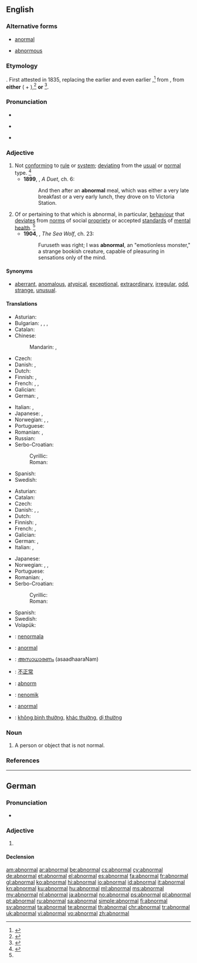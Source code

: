 ==English==

===Alternative forms===
* [[anormal]]
* {{a|obsolete}} [[abnormous]]

===Etymology===
{{prefix|ab|normal}}. First attested in 1835, replacing the earlier {{term|anormal}} and even earlier {{term|abnormous}},<ref>{{reference-book | last = Dobbie | first = Elliott K. | coauthors = Dunmore, C. William, et al. | editor = Barnhart, Robert K.| title = Chambers Dictionary of Etymology | origyear = 1998 | year = 2004 | publisher = Chambers Harrap Publishers Ltd | location = Edinburgh, Scotland | isbn =0550142304 | pages = 3}}</ref> from {{etyl|la|en}} {{term|abnormis||departing from normal|lang=la}}, from '''either''' ({{term|ab-||away from|lang=la}} + {{term|norma||rule, norm|lang=la}}),<ref>{{reference-book | last =| first = | authorlink =  | coauthors =  | editor =Morris, William    | others =  | title = The American Heritage Dictionary of the English Language | origdate =  | origyear = 1969| origmonth =  | url =  | format =  | accessdate =  | accessyear =  | accessmonth =  | edition =  | date =  | year =1971| month =  | publisher =American Heritage Publishing Co., Inc. | location = New York, NY | language =  | id =  | doi = | isbn =0-395-09066-0 | lccn = | ol = | pages =3| chapter =  | chapterurl =  | quote =}}</ref> '''or''' {{etyl|grc|en}} {{term|ἀνώμαλος||tr=anōmalos|lang=grc}}<ref>{{reference-book | last =| first = | authorlink =  | coauthors =  | editor =Lindberg, Christine A.    | others =  | title = The Oxford College Dictionary | origdate =  | origyear = 2002| origmonth =  | url =  | format =  | accessdate =  | accessyear =  | accessmonth =  | edition = 2nd | date =  | year =2007| month =  | publisher =Spark Publishing.  | location =New York, NY | language =  | id =  | doi = | isbn =978-1-4114-0500-4 | lccn = | ol = | pages =3| chapter =  | chapterurl =  | quote =}}
</ref>.

===Pronunciation===
* {{audio|en-us-abnormal.ogg|Audio (US)}}
* {{a|US}} {{IPA|/ˈæbˌnɔɹ.ml̩/|/əbˈnɔɹ.ml̩/}}
* {{rhymes|ɔː(ɹ)məl}}

===Adjective===
{{en-adj}}

# Not [[conform]]ing to [[rule]] or [[system]]; [[deviating]] from the [[usual]] or [[normal]] type. {{defdate|First attested around the mid 19<sup>th</sup> century.}}<ref name=SOED>{{reference-book | last =| first = | authorlink =  | coauthors =  | editor =Brown, Lesley  | others =  | title = The Shorter Oxford English Dictionary | origdate =  | origyear = 1933| origmonth =  | url =  | format =  | accessdate =  | accessyear =  | accessmonth =  | edition = 5th | date =  | year =2003| month =  | publisher =Oxford University Press  | location =Oxford, UK | language =  | id =  | doi = | isbn =978-0-19-860575-7 | lccn = | ol = | pages =6| chapter =  | chapterurl =  | quote =}}</ref>
#* '''1899''', {{w|Arthur Conan Doyle}}, ''A Duet'', ch. 6:
#*: And then after an '''abnormal''' meal, which was either a very late breakfast or a very early lunch, they drove on to Victoria Station.
# Of or pertaining to that which is abnormal, in particular, [[behaviour]] that [[deviate]]s from [[norm]]s of social [[propriety]] or accepted [[standard]]s of [[mental]] [[health]]. {{defdate|First attested around the early 20<sup>th</sup> century.}}<ref name=SOED/>
#* '''1904''', {{w|Jack London}}, ''The Sea Wolf'', ch. 23:
#*: Furuseth was right; I was '''abnormal''', an "emotionless monster," a strange bookish creature, capable of pleasuring in sensations only of the mind.

====Synonyms====
* {{sense|not conforming to rule or system; deviating from type}} [[aberrant]], [[anomalous]], [[atypical]], [[exceptional]], [[extraordinary]], [[irregular]], [[odd]], [[strange]], [[unusual]].

====Translations====
{{trans-top|not conforming to rule or system}}
* Asturian: {{t-|ast|anormal}}
* Bulgarian: {{t+|bg|неправилен}}, {{t+|bg|необичаен}}, {{t+|bg|ненормален}}, {{t+|bg|противоестествен}}
* Catalan: {{t-|ca|anormal}}
* Chinese:
*: Mandarin: {{t|cmn|異常|sc=Hani}}, {{t|cmn|异常|tr=yìcháng|sc=Hani}}
* Czech: {{t-|cs|abnormální|n}}
* Danish: {{t-|da|unormal}}, {{t-|da|abnorm}}
* Dutch: {{t+|nl|abnormaal}}
* Finnish: {{t-|fi|epänormaali}}, {{t+|fi|poikkeava}}
* French: {{t+|fr|inhabituel}}, {{t-|fr|hors norme}}, {{t+|fr|exceptionnel}}
* Galician: {{t-|gl|anormal}}
* German: {{t-|de|unnormal}}, {{t+|de|ungewöhnlich}}
{{trans-mid}}
* Italian: {{t-|it|anormale}}, {{t+|it|anomalo}}
* Japanese: {{t-|ja|不自然|tr=fushizen}}, {{t+|ja|異常|tr=ijō}}
* Norwegian: {{t+|no|abnorm}}, {{t-|no|anormal}}, {{t+|no|unormal}}
* Portuguese: {{t+|pt|anormal}}
* Romanian: {{t+|ro|anormal|m|n}}, {{t-|ro|nenormal|m|n}}
* Russian: {{t+|ru|ненормальный|tr=nenormálʹnyj|sc=Cyrl}}
* Serbo-Croatian:
*: Cyrillic: {{t-|sh|абнормалан|alt=а̏бнорма̄лан}}
*: Roman: {{t-|sh|abnormalan|alt=ȁbnormālan}}
* Spanish: {{t+|es|anormal}}
* Swedish: {{t+|sv|onormal}}
{{trans-bottom}}

{{trans-top|of or pertaining to behaviour that deviates from norms}}
* Asturian: {{t-|ast|anormal}}
* Catalan: {{t-|ca|anormal}}
* Czech: {{t-|cs|abnormální|n}}
* Danish: {{t-|da|unormal}}, {{t-|da|anormal}}, {{t-|da|abnorm}}
* Dutch: {{t+|nl|abnormaal}}
* Finnish: {{t-|fi|epänormaali}}, {{t+|fi|poikkeava}}
* French: {{t+|fr|anormal|m}}, {{t+|fr|anormale|f}}
* Galician: {{t-|gl|anormal}}
* German: {{t-|de|anormal}}, {{t+|de|abnormal}}
* Italian: {{t-|it|anormale}}, {{t+|it|anomalo}}
{{trans-mid}}
* Japanese: {{t+|ja|異常|tr=ijō}}
* Norwegian: {{t+|no|abnorm}}, {{t-|no|anormal}}, {{t+|no|unormal}}
* Portuguese: {{t+|pt|anormal}}
* Romanian: {{t+|ro|anormal|m|n}}, {{t-|ro|nenormal|m|n}}
* Serbo-Croatian:
*: Cyrillic: {{t-|sh|абнормалан|alt=а̏бнорма̄лан}}
*: Roman: {{t-|sh|abnormalan|alt=ȁbnormālan}}
* Spanish: {{t+|es|anormal}}
* Swedish: {{t+|sv|abnorm}}
* Volapük: {{t+|vo|nenomik}}
{{trans-bottom}}

{{checktrans-top}}
* {{ttbc|eo}}: [[nenormala]]
* {{ttbc|ia}}: [[anormal]]
* {{ttbc|ml}}: [[അസാധാരണം]] (asaadhaaraNam)
* {{ttbc|cmn}}: [[不正常]]
{{trans-mid}}
* {{ttbc|sv}}: [[abnorm]]
* {{ttbc|vo}}: [[nenomik]]
* {{ttbc|tr}}: [[anormal]]
* {{ttbc|vi}}: [[không bình thường]], [[khác thường]], [[dị thường]]
{{trans-bottom}}

===Noun===
{{en-noun}}

# A person or object that is not normal.

===References===
<references/>

----

==German==

===Pronunciation===
* {{audio|De-abnormal.ogg|Audio}}

===Adjective===
{{de-adj|abnormaler|abnormalsten}}

# {{l/en|abnormal}}

====Declension====
{{de-decl-adj|abnormal|abnormaler|abnormalst}}

[[am:abnormal]]
[[ar:abnormal]]
[[be:abnormal]]
[[cs:abnormal]]
[[cy:abnormal]]
[[de:abnormal]]
[[et:abnormal]]
[[el:abnormal]]
[[es:abnormal]]
[[fa:abnormal]]
[[fr:abnormal]]
[[gl:abnormal]]
[[ko:abnormal]]
[[hi:abnormal]]
[[io:abnormal]]
[[id:abnormal]]
[[it:abnormal]]
[[kn:abnormal]]
[[ku:abnormal]]
[[hu:abnormal]]
[[ml:abnormal]]
[[ms:abnormal]]
[[my:abnormal]]
[[nl:abnormal]]
[[ja:abnormal]]
[[no:abnormal]]
[[ps:abnormal]]
[[pl:abnormal]]
[[pt:abnormal]]
[[ru:abnormal]]
[[sa:abnormal]]
[[simple:abnormal]]
[[fi:abnormal]]
[[sv:abnormal]]
[[ta:abnormal]]
[[te:abnormal]]
[[th:abnormal]]
[[chr:abnormal]]
[[tr:abnormal]]
[[uk:abnormal]]
[[vi:abnormal]]
[[vo:abnormal]]
[[zh:abnormal]]